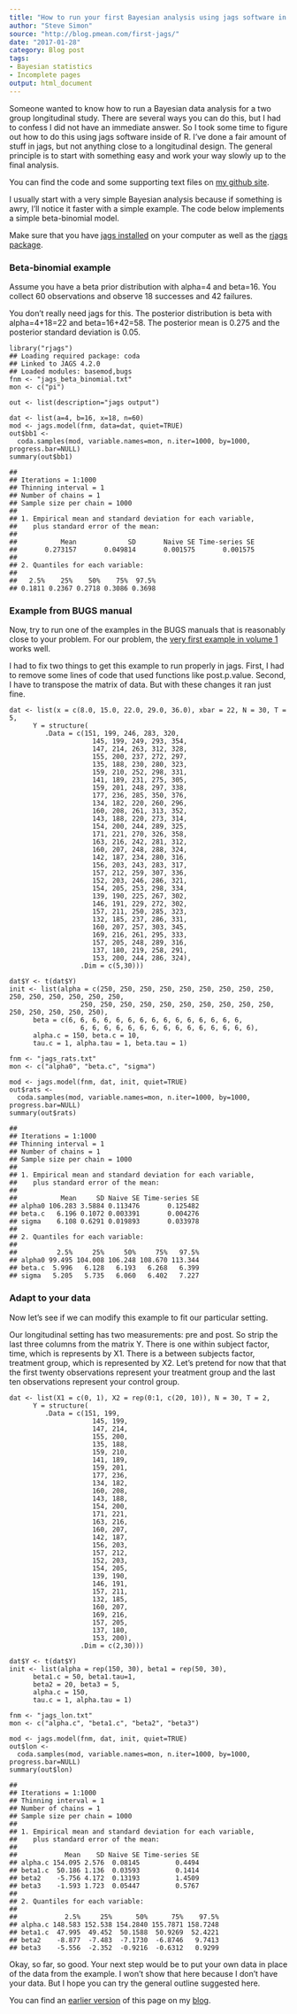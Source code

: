 ```yaml
---
title: "How to run your first Bayesian analysis using jags software in R"
author: "Steve Simon"
source: "http://blog.pmean.com/first-jags/"
date: "2017-01-28"
category: Blog post
tags: 
- Bayesian statistics
- Incomplete pages
output: html_document
---
```


Someone wanted to know how to run a Bayesian data analysis for a two group longitudinal study. There are several ways you can do this, but I had to confess I did not have an immediate answer. So I took some time to figure out how to do this using jags software inside of R. I’ve done a fair amount of stuff in jags, but not anything close to a longitudinal design. The general principle is to start with something easy and work your way slowly up to the final analysis.

You can find the code and some supporting text files on [my github site][sim3].  

I usually start with a very simple Bayesian analysis because if something is awry, I’ll notice it faster with a simple example. The code below implements a simple beta-binomial model.

Make sure that you have [jags installed][jags1] on your computer as well as the [rjags package][jags2].

### Beta-binomial example

Assume you have a beta prior distribution with alpha=4 and beta=16. You collect 60 observations and observe 18 successes and 42 failures.

You don’t really need jags for this. The posterior distribution is beta with alpha=4+18=22 and beta=16+42=58. The posterior mean is 0.275 and the posterior standard deviation is 0.05.

```{}
library("rjags")
## Loading required package: coda
## Linked to JAGS 4.2.0
## Loaded modules: basemod,bugs
fnm <- "jags_beta_binomial.txt"
mon <- c("pi")

out <- list(description="jags output")

dat <- list(a=4, b=16, x=18, n=60)
mod <- jags.model(fnm, data=dat, quiet=TRUE)
out$bb1 <- 
  coda.samples(mod, variable.names=mon, n.iter=1000, by=1000, progress.bar=NULL)
summary(out$bb1)
```

```{}
## 
## Iterations = 1:1000
## Thinning interval = 1 
## Number of chains = 1 
## Sample size per chain = 1000 
## 
## 1. Empirical mean and standard deviation for each variable,
##    plus standard error of the mean:
## 
##           Mean             SD       Naive SE Time-series SE 
##       0.273157       0.049814       0.001575       0.001575 
## 
## 2. Quantiles for each variable:
## 
##   2.5%    25%    50%    75%  97.5% 
## 0.1811 0.2367 0.2718 0.3086 0.3698
```

### Example from BUGS manual

Now, try to run one of the examples in the BUGS manuals that is reasonably close to your problem. For our problem, the [very first example in volume 1][bugs1] works well.

I had to fix two things to get this example to run properly in jags. First, I had to remove some lines of code that used functions like post.p.value. Second, I have to transpose the matrix of data. But with these changes it ran just fine.

```{}
dat <- list(x = c(8.0, 15.0, 22.0, 29.0, 36.0), xbar = 22, N = 30, T = 5,   
      Y = structure(
         .Data = c(151, 199, 246, 283, 320,
                     145, 199, 249, 293, 354,
                     147, 214, 263, 312, 328,
                     155, 200, 237, 272, 297,
                     135, 188, 230, 280, 323,
                     159, 210, 252, 298, 331,
                     141, 189, 231, 275, 305,
                     159, 201, 248, 297, 338,
                     177, 236, 285, 350, 376,
                     134, 182, 220, 260, 296,
                     160, 208, 261, 313, 352,
                     143, 188, 220, 273, 314,
                     154, 200, 244, 289, 325,
                     171, 221, 270, 326, 358,
                     163, 216, 242, 281, 312,
                     160, 207, 248, 288, 324,
                     142, 187, 234, 280, 316,
                     156, 203, 243, 283, 317,
                     157, 212, 259, 307, 336,
                     152, 203, 246, 286, 321,
                     154, 205, 253, 298, 334,
                     139, 190, 225, 267, 302,
                     146, 191, 229, 272, 302,
                     157, 211, 250, 285, 323,
                     132, 185, 237, 286, 331,
                     160, 207, 257, 303, 345,
                     169, 216, 261, 295, 333,
                     157, 205, 248, 289, 316,
                     137, 180, 219, 258, 291,
                     153, 200, 244, 286, 324),
                  .Dim = c(5,30))) 

dat$Y <- t(dat$Y)
init <- list(alpha = c(250, 250, 250, 250, 250, 250, 250, 250, 250, 250, 250, 250, 250, 250, 250,
                  250, 250, 250, 250, 250, 250, 250, 250, 250, 250, 250, 250, 250, 250, 250),
      beta = c(6, 6, 6, 6, 6, 6, 6, 6, 6, 6, 6, 6, 6, 6, 6,
                  6, 6, 6, 6, 6, 6, 6, 6, 6, 6, 6, 6, 6, 6, 6),         
      alpha.c = 150, beta.c = 10,
      tau.c = 1, alpha.tau = 1, beta.tau = 1) 

fnm <- "jags_rats.txt"
mon <- c("alpha0", "beta.c", "sigma")

mod <- jags.model(fnm, dat, init, quiet=TRUE)
out$rats <- 
  coda.samples(mod, variable.names=mon, n.iter=1000, by=1000, progress.bar=NULL)
summary(out$rats)
```

```{}
## 
## Iterations = 1:1000
## Thinning interval = 1 
## Number of chains = 1 
## Sample size per chain = 1000 
## 
## 1. Empirical mean and standard deviation for each variable,
##    plus standard error of the mean:
## 
##           Mean     SD Naive SE Time-series SE
## alpha0 106.283 3.5884 0.113476       0.125482
## beta.c   6.196 0.1072 0.003391       0.004276
## sigma    6.108 0.6291 0.019893       0.033978
## 
## 2. Quantiles for each variable:
## 
##          2.5%     25%     50%     75%   97.5%
## alpha0 99.495 104.008 106.248 108.670 113.344
## beta.c  5.996   6.128   6.193   6.268   6.399
## sigma   5.205   5.735   6.060   6.402   7.227
```

### Adapt to your data

Now let’s see if we can modify this example to fit our particular setting.

Our longitudinal setting has two measurements: pre and post. So strip the last three columns from the matrix Y. There is one within subject factor, time, which is represents by X1. There is a between subjects factor, treatment group, which is represented by X2. Let’s pretend for now that that the first twenty observations represent your treatment group and the last ten observations represent your control group.

```{}
dat <- list(X1 = c(0, 1), X2 = rep(0:1, c(20, 10)), N = 30, T = 2, 
      Y = structure(
         .Data = c(151, 199,
                     145, 199,
                     147, 214,
                     155, 200,
                     135, 188,
                     159, 210,
                     141, 189,
                     159, 201,
                     177, 236,
                     134, 182,
                     160, 208,
                     143, 188,
                     154, 200,
                     171, 221,
                     163, 216,
                     160, 207,
                     142, 187,
                     156, 203,
                     157, 212,
                     152, 203,
                     154, 205,
                     139, 190,
                     146, 191,
                     157, 211,
                     132, 185,
                     160, 207,
                     169, 216,
                     157, 205,
                     137, 180,
                     153, 200),
                  .Dim = c(2,30))) 

dat$Y <- t(dat$Y)
init <- list(alpha = rep(150, 30), beta1 = rep(50, 30),
      beta1.c = 50, beta1.tau=1,
      beta2 = 20, beta3 = 5,
      alpha.c = 150,
      tau.c = 1, alpha.tau = 1) 

fnm <- "jags_lon.txt"
mon <- c("alpha.c", "beta1.c", "beta2", "beta3")

mod <- jags.model(fnm, dat, init, quiet=TRUE)
out$lon <- 
  coda.samples(mod, variable.names=mon, n.iter=1000, by=1000, progress.bar=NULL)
summary(out$lon)
```

```{}
## 
## Iterations = 1:1000
## Thinning interval = 1 
## Number of chains = 1 
## Sample size per chain = 1000 
## 
## 1. Empirical mean and standard deviation for each variable,
##    plus standard error of the mean:
## 
##            Mean    SD Naive SE Time-series SE
## alpha.c 154.095 2.576  0.08145         0.4494
## beta1.c  50.186 1.136  0.03593         0.1414
## beta2    -5.756 4.172  0.13193         1.4509
## beta3    -1.593 1.723  0.05447         0.5767
## 
## 2. Quantiles for each variable:
## 
##            2.5%     25%      50%      75%    97.5%
## alpha.c 148.583 152.538 154.2840 155.7871 158.7248
## beta1.c  47.995  49.452  50.1588  50.9269  52.4221
## beta2    -8.877  -7.483  -7.1730  -6.8746   9.7413
## beta3    -5.556  -2.352  -0.9216  -0.6312   0.9299
```

Okay, so far, so good. Your next step would be to put your own data in place of the data from the example. I won’t show that here because I don’t have your data. But I hope you can try the general outline suggested here.

You can find an [earlier version][sim1] of this page on my [blog][sim2].

[sim1]: http://blog.pmean.com/first-jags/
[sim2]: http://blog.pmean.com

[bugs1]: http://www.openbugs.net/Examples/Rats.html
[jags1]: http://sourceforge.net/projects/mcmc-jags/files/
[jags2]: https://cran.r-project.org/web/packages/rjags/index.html
[sim3]: https://github.com/pmean/bayesian-longitudinal